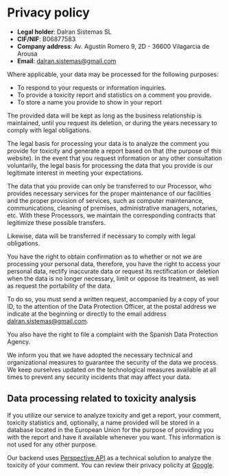 # Privacy policy

-   **Legal holder**: Dalran Sistemas SL
-   **CIF/NIF**: B06877583
-   **Company address**: Av. Agustín Romero 9, 2D - 36600 Vilagarcia de Arousa
-   **Email**: dalran.sistemas@gmail.com

Where applicable, your data may be processed for the following purposes:

-   To respond to your requests or information inquiries.
-   To provide a toxicity report and statistics on a comment you provide.
-   To store a name you provide to show in your report

The provided data will be kept as long as the business relationship is maintained, until you request its deletion, or during the years necessary to comply with legal obligations.

The legal basis for processing your data is to analyze the comment you provide for toxicity and generate a report based on that (the purpose of this website). In the event that you request information or any other consultation voluntarily, the legal basis for processing the data that you provide is our legitimate interest in meeting your expectations.

The data that you provide can only be transferred to our Processor, who provides necessary services for the proper maintenance of our facilities and the proper provision of services, such as computer maintenance, communications, cleaning of premises, administrative managers, notaries, etc. With these Processors, we maintain the corresponding contracts that legitimize these possible transfers.

Likewise, data will be transferred if necessary to comply with legal obligations.

You have the right to obtain confirmation as to whether or not we are processing your personal data, therefore, you have the right to access your personal data, rectify inaccurate data or request its rectification or deletion when the data is no longer necessary, limit or oppose its treatment, as well as request the portability of the data.

To do so, you must send a written request, accompanied by a copy of your ID, to the attention of the Data Protection Officer, at the postal address we indicate at the beginning or directly to the email address dalran.sistemas@gmail.com.

You also have the right to file a complaint with the Spanish Data Protection Agency.

We inform you that we have adopted the necessary technical and organizational measures to guarantee the security of the data we process. We keep ourselves updated on the technological measures available at all times to prevent any security incidents that may affect your data.

## Data processing related to toxicity analysis

If you utilize our service to analyze toxicity and get a report, your comment, toxicity statistics and, optionally, a name provided will be stored in a database located in the European Union for the purpose of providing you with the report and have it available whenever you want. This information is not used for any other purpose.

Our backend uses [Perspective API](https://perspectiveapi.com/) as a technical solution to analyze the toxicity of your comment. You can review their privacy policity at [Google](https://policies.google.com/privacy).
